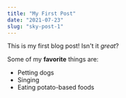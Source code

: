 ```yaml
---
title: "My First Post"
date: "2021-07-23"
slug: "sky-post-1"
---
```


This is my first blog post! Isn't it _great_?

Some of my **favorite** things are:

-   Petting dogs
-   Singing
-   Eating potato-based foods
